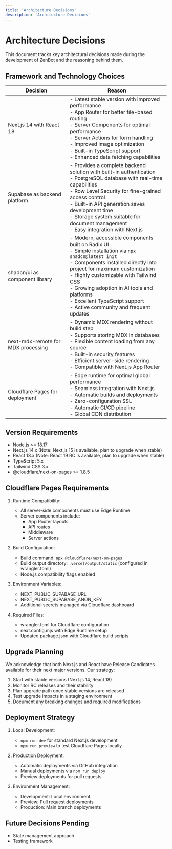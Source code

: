 ```yaml
---
title: 'Architecture Decisions'
description: 'Architecture Decisions'
---
```


# Architecture Decisions

This document tracks key architectural decisions made during the development of ZenBot and the reasoning behind them.

## Framework and Technology Choices

| Decision | Reason |
|----------|---------|
| Next.js 14 with React 18 | - Latest stable version with improved performance<br>- App Router for better file-based routing<br>- Server Components for optimal performance<br>- Server Actions for form handling<br>- Improved image optimization<br>- Built-in TypeScript support<br>- Enhanced data fetching capabilities |
| Supabase as backend platform | - Provides a complete backend solution with built-in authentication<br>- PostgreSQL database with real-time capabilities<br>- Row Level Security for fine-grained access control<br>- Built-in API generation saves development time<br>- Storage system suitable for document management<br>- Easy integration with Next.js |
| shadcn/ui as component library | - Modern, accessible components built on Radix UI<br>- Simple installation via `npx shadcn@latest init`<br>- Components installed directly into project for maximum customization<br>- Highly customizable with Tailwind CSS<br>- Growing adoption in AI tools and platforms<br>- Excellent TypeScript support<br>- Active community and frequent updates |
| next-mdx-remote for MDX processing | - Dynamic MDX rendering without build step<br>- Supports storing MDX in databases<br>- Flexible content loading from any source<br>- Built-in security features<br>- Efficient server-side rendering<br>- Compatible with Next.js App Router |
| Cloudflare Pages for deployment | - Edge runtime for optimal global performance<br>- Seamless integration with Next.js<br>- Automatic builds and deployments<br>- Zero-configuration SSL<br>- Automatic CI/CD pipeline<br>- Global CDN distribution |

## Version Requirements
- Node.js >= 18.17
- Next.js 14.x (Note: Next.js 15 is available, plan to upgrade when stable)
- React 18.x (Note: React 19 RC is available, plan to upgrade when stable)
- TypeScript 5.x
- Tailwind CSS 3.x
- @cloudflare/next-on-pages >= 1.8.5

## Cloudflare Pages Requirements
1. Runtime Compatibility:
   - All server-side components must use Edge Runtime
   - Server components include:
     - App Router layouts
     - API routes
     - Middleware
     - Server actions

2. Build Configuration:
   - Build command: `npx @cloudflare/next-on-pages`
   - Build output directory: `.vercel/output/static` (configured in wrangler.toml)
   - Node.js compatibility flags enabled

3. Environment Variables:
   - NEXT_PUBLIC_SUPABASE_URL
   - NEXT_PUBLIC_SUPABASE_ANON_KEY
   - Additional secrets managed via Cloudflare dashboard

4. Required Files:
   - wrangler.toml for Cloudflare configuration
   - next.config.mjs with Edge Runtime setup
   - Updated package.json with Cloudflare build scripts

## Upgrade Planning
We acknowledge that both Next.js and React have Release Candidates available for their next major versions. Our strategy:
1. Start with stable versions (Next.js 14, React 18)
2. Monitor RC releases and their stability
3. Plan upgrade path once stable versions are released
4. Test upgrade impacts in a staging environment
5. Document any breaking changes and required modifications

## Deployment Strategy
1. Local Development:
   - `npm run dev` for standard Next.js development
   - `npm run preview` to test Cloudflare Pages locally

2. Production Deployment:
   - Automatic deployments via GitHub integration
   - Manual deployments via `npm run deploy`
   - Preview deployments for pull requests

3. Environment Management:
   - Development: Local environment
   - Preview: Pull request deployments
   - Production: Main branch deployments

## Future Decisions Pending
- State management approach
- Testing framework

